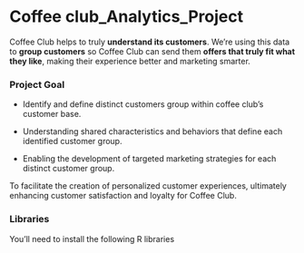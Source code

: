 # Coffee club_Analytics_Project

Coffee Club helps to truly **understand its customers**. We're using this data to **group customers** so Coffee Club can send them **offers that truly fit what they like**, making their experience better and marketing smarter.

### Project Goal

-   Identify and define distinct customers group within coffee club's customer base.

-   Understanding shared characteristics and behaviors that define each identified customer group.

-    Enabling the development of targeted marketing strategies for each distinct customer group.

To facilitate the creation of personalized customer experiences, ultimately enhancing customer satisfaction and loyalty for Coffee Club.

### Libraries

You'll need to install the following R libraries
